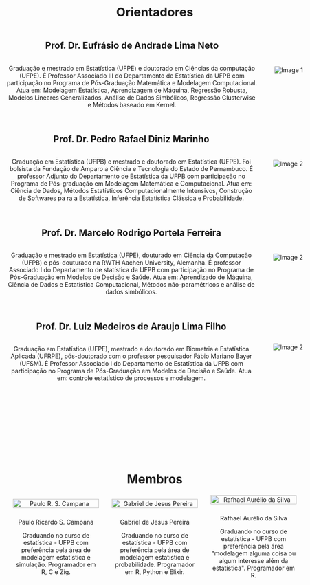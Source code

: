 ```yaml
---
draft: false

showDate : false
showDateUpdated: false
showHeadingAnchors: false
showPagination: false
showReadingTime: false
showTableOfContents: true
showAuthor: false
showTaxonomies: false 
showWordCount: false
showSummary: false
sharingLinks: false
showEdit: false
showViews: false
showLikes: false
layoutBackgroundHeaderSpace: false
---
```


```{=HTML}
<style>
    body {
        display: flex;
        align-items: center;
    }
    .content {
        text-align: center;
    }
    .image-container-members {
        display: flex;
        justify-content: space-around;
        align-items: center;
        margin-top: 20px;
    }
    .person {
        width: 200px;
        text-align: center;
        margin: 0 15px;
    }
    .person img {
        width: 100%;
        height: auto;
        margin-bottom: 10px;
    }
    .person p {
        margin-bottom: 5px;
    }

    .image-container {
      display: flex;
      align-items: center;
      margin-bottom: 20px;
    }

    .image-container img {
      max-width: 200px;
      height: auto;
      margin-left: 20px;
    }

    .text-container {
      flex: 1;
      display: flex;
      flex-direction: column;
      margin-right: 20px;
    }

    .text-container p {
      margin-bottom: 10px; 
    }

  .members-heading {
    margin-top: 200px;
  }
    
</style>

<div class="content">

<h1> Orientadores</h1>

<div class="image-container">
  <div class="text-container">
    <h2>Prof. Dr. Eufrásio de Andrade Lima Neto</h2>
    <p>
      Graduação e mestrado em Estatística (UFPE) e doutorado em Ciências da computação (UFPE). É Professor Associado III do Departamento de Estatística da UFPB com participação no Programa de Pós-Graduação Matemática e Modelagem Computacional. Atua em: Modelagem Estatística, Aprendizagem de Máquina, Regressão Robusta, Modelos Lineares Generalizados, Análise de Dados Simbólicos, Regressão Clusterwise e Métodos baseado em Kernel.
    </p>
  </div>
  <img src="eufrasio.jpeg" alt="Image 1">
</div>

<div class="image-container">
  <div class="text-container">
    <h2>Prof. Dr. Pedro Rafael Diniz Marinho</h2>
    <p>
      Graduação em Estatística (UFPB) e mestrado e doutorado em Estatística (UFPE). Foi bolsista da Fundação de Amparo a Ciência e Tecnologia do Estado de Pernambuco. É professor Adjunto do Departamento de Estatística da UFPB com participação no Programa de Pós-graduação em Modelagem Matemática e Computacional. Atua em: Ciência de Dados, Métodos Estatísticos Computacionalmente Intensivos, Construção de Softwares pa ra a Estatística, Inferência Estatística Clássica e Probabilidade.
    </p>
  </div>
  <img src="pedro.jpeg" alt="Image 2">  
</div>

<div class="image-container">
  <div class="text-container">
    <h2>Prof. Dr. Marcelo Rodrigo Portela Ferreira</h2>
    <p>
      Graduação e mestrado em Estatística (UFPE), douturado em Ciência da Computação (UFPB) e pós-douturado na RWTH Aachen University, Alemanha. É professor Associado I do Departamento de statística da UFPB com participação no Programa de Pós-Graduação em Modelos de Decisão e Saúde. Atua em: Aprendizado de Máquina, Ciência de Dados e Estatística Computacional, Métodos não-paramétricos e análise de dados simbólicos.
    </p>
  </div>
  <img src="marcelo.jpeg" alt="Image 2">  
</div>

<div class="image-container">
  <div class="text-container">
    <h2>Prof. Dr. Luiz Medeiros de Araujo Lima Filho</h2>
    <p>
      Graduação em Estatística (UFPE), mestrado e doutorado em Biometria e Estatística Aplicada (UFRPE), pós-doutorado com o professor pesquisador Fábio Mariano Bayer (UFSM). É Professor Associado I do Departamento de Estatística da UFPB com participação no Programa de Pós-Graduação em Modelos de Decisão e Saúde. Atua em: controle estatístico de processos e modelagem.
    </p>
  </div>
  <img src="luiz.jpeg" alt="Image 2">  
</div>

<h1 class="members-heading">Membros</h1>
    
<div class="image-container-members">
    <div class="person">
        <img src="paulo.png" alt="Paulo R. S. Campana">
        <p>Paulo Ricardo S. Campana</p>
        <p>Graduando no curso de estatística - UFPB com preferência pela área de modelagem estatística e simulação. Programador em R, C e Zig.</p>
    </div>
    <div class="person">
        <img src="gabriel.png" alt="Gabriel de Jesus Pereira">
        <p>Gabriel de Jesus Pereira</p>
        <p>Graduando no curso de estatística - UFPB com preferência pela área de modelagem estatística e probabilidade. Programador em R, Python e Elixir.</p>
    </div>
    <div class="person">
        <img src="rafhael.png" alt="Rafhael Aurélio da Silva">
        <p>Rafhael Aurélio da Silva</p>
        <p>Graduando no curso de estatística - UFPB com preferência pela área "modelagem alguma coisa ou algum interesse além da estatística". Programador em R.</p>
    </div>
</div>
</div>
```